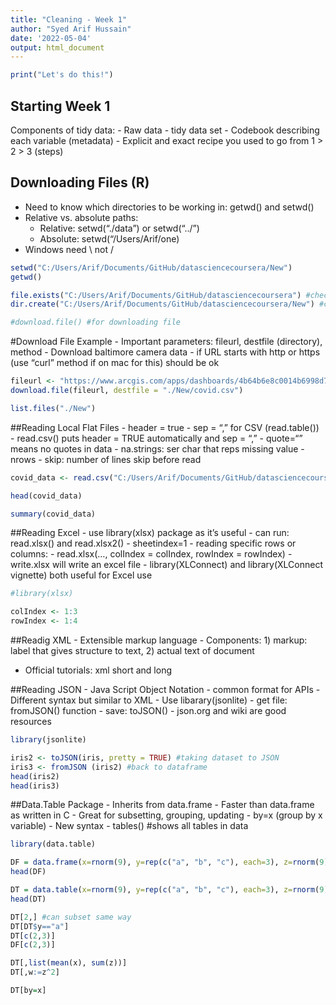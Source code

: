 ```yaml
---
title: "Cleaning - Week 1"
author: "Syed Arif Hussain"
date: '2022-05-04'
output: html_document
---
```


```r
print("Let's do this!")
```

## Starting Week 1
Components of tidy data:
    - Raw data
    - tidy data set
    - Codebook describing each variable (metadata)
    - Explicit and exact recipe you used to go from 1 > 2 > 3 (steps)
    

## Downloading Files (R)
  - Need to know which directories to be working in: getwd() and setwd()
  - Relative vs. absolute paths:
      - Relative: setwd("./data") or setwd("../")
      - Absolute: setwd("/Users/Arif/one)
  - Windows need \\ not /

```r
setwd("C:/Users/Arif/Documents/GitHub/datasciencecoursera/New")
getwd()

file.exists("C:/Users/Arif/Documents/GitHub/datasciencecoursera") #check if directory exists
dir.create("C:/Users/Arif/Documents/GitHub/datasciencecoursera/New") #create a directory if none

#download.file() #for downloading file
```

#Download File Example
  - Important parameters: fileurl, destfile (directory), method
  - Download baltimore camera data
  - if URL starts with http or https (use "curl" method if on mac for this) should be ok


```r
fileurl <- "https://www.arcgis.com/apps/dashboards/4b64b6e8c0014b6998d767fcf077bfaf"
download.file(fileurl, destfile = "./New/covid.csv")

list.files("./New")

```


##Reading Local Flat Files
  - header = true
  - sep = "," for CSV (read.table())
  - read.csv() puts header = TRUE automatically and sep = ","
  - quote="" means no quotes in data
  - na.strings: ser char that reps missing value
  - nrows
  - skip: number of lines skip before read

``` r
covid_data <- read.csv("C:/Users/Arif/Documents/GitHub/datasciencecoursera/New/covid_data_cleaned.csv", header = TRUE)

head(covid_data)

summary(covid_data)

```

##Reading Excel
  - use library(xlsx) package as it's useful
     - can run: read.xlsx() and read.xlsx2()
          - sheetindex=1
  - reading specific rows or columns:
     - read.xlsx(..., colIndex = colIndex, rowIndex = rowIndex)
  - write.xlsx will write an excel file
      - library(XLConnect) and library(XLConnect vignette) both useful for Excel use


```r
#library(xlsx)

colIndex <- 1:3
rowIndex <- 1:4

```


##Readig XML
  - Extensible markup language
  - Components: 1) markup: label that gives structure to text, 2) actual text of document
  
  - Official tutorials: xml short and long
  
  
##Reading JSON
  - Java Script Object Notation
  - common format for APIs
  - Different syntax but similar to XML
  - Use libarary(jsonlite)
      - get file: fromJSON() function
      - save: toJSON()
  - json.org and wiki are good resources  
      
```r
library(jsonlite)

iris2 <- toJSON(iris, pretty = TRUE) #taking dataset to JSON
iris3 <- fromJSON (iris2) #back to dataframe
head(iris2)
head(iris3)
```

##Data.Table Package
  - Inherits from data.frame
  - Faster than data.frame as written in C
  - Great for subsetting, grouping, updating
      - by=x (group by x variable)
  - New syntax
  - tables() #shows all tables in data 

  
  
```r
library(data.table)

DF = data.frame(x=rnorm(9), y=rep(c("a", "b", "c"), each=3), z=rnorm(9))
head(DF)

DT = data.table(x=rnorm(9), y=rep(c("a", "b", "c"), each=3), z=rnorm(9))
head(DT)

DT[2,] #can subset same way
DT[DT$y=="a"]
DT[c(2,3)]
DF[c(2,3)]

DT[,list(mean(x), sum(z))]
DT[,w:=z^2]

DT[by=x]


```
